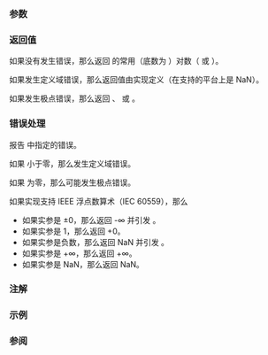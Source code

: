 {{cpp/title|log10|log10f|log10l}}
{{cpp/numeric/math/navbar}}
{{cpp/numeric/math/declarations
|family=log10
|param1=num
|constexpr_since=26
|desc=计算 {{c|num}} 的{{enwiki|Common logarithm|常用（底数为 {{math|10}}）对数}}。
}}

===参数===
{{par begin}}
{{par|num|浮点数或整数}}
{{par end}}

===返回值===
如果没有发生错误，那么返回 {{c|num}} 的常用（底数为 {{math|10}}）对数（{{math|log{{su|b=10}}(num)}} 或 {{math|lg(num)}}）。

如果发生定义域错误，那么返回值由实现定义（在支持的平台上是 NaN）。

如果发生极点错误，那么返回 {{lc|HUGE_VAL|-HUGE_VAL}}、{{tt|-HUGE_VALF}} 或 {{tt|-HUGE_VALL}}。

===错误处理===
报告 {{lc|math_errhandling}} 中指定的错误。

如果 {{c|num}} 小于零，那么发生定义域错误。

如果 {{c|num}} 为零，那么可能发生极点错误。

如果实现支持 IEEE 浮点数算术（IEC 60559），那么
* 如果实参是 ±0，那么返回 -∞ 并引发 {{lc|FE_DIVBYZERO}}。
* 如果实参是 1，那么返回 +0。
* 如果实参是负数，那么返回 NaN 并引发 {{lc|FE_INVALID}}。
* 如果实参是 +∞，那么返回 +∞。
* 如果实参是 NaN，那么返回 NaN。

===注解===
{{cpp/numeric/math/additional integer overload note|log10}}

===示例===
{{example
|code=
#include &lt;cerrno&gt;
#include &lt;cfenv&gt;
#include &lt;cmath&gt;
#include &lt;cstring&gt;
#include &lt;iostream&gt;
// #pragma STDC FENV_ACCESS ON

int main()
{
    std::cout &lt;&lt; "log10(1000) = " &lt;&lt; std::log10(1000) &lt;&lt; '\n'
              &lt;&lt; "log10(0.001) = " &lt;&lt; std::log10(0.001) &lt;&lt; '\n'
              &lt;&lt; "125 以 5 为底的对数 = "
              &lt;&lt; std::log10(125) / std::log10(5) &lt;&lt; '\n';
    
    // 特殊值
    std::cout &lt;&lt; "log10(1) = " &lt;&lt; std::log10(1) &lt;&lt; '\n'
              &lt;&lt; "log10(+Inf) = " &lt;&lt; std::log10(INFINITY) &lt;&lt; '\n';
    
    // 错误处理
    errno = 0;
    std::feclearexcept(FE_ALL_EXCEPT);
    
    std::cout &lt;&lt; "log10(0) = " &lt;&lt; std::log10(0) &lt;&lt; '\n';
    
    if (errno == ERANGE)
        std::cout &lt;&lt; "    errno == ERANGE: " &lt;&lt; std::strerror(errno) &lt;&lt; '\n';
    if (std::fetestexcept(FE_DIVBYZERO))
        std::cout &lt;&lt; "    发生 FE_DIVBYZERO\n";
}
|p=true
|output=
log10(1000) = 3
log10(0.001) = -3
125 以 5 为底的对数 = 3
log10(1) = 0
log10(+Inf) = inf
log10(0) = -inf
    errno == ERANGE: Numerical result out of range
    发生 FE_DIVBYZERO
}}

===参阅===
{{dsc begin}}
{{dsc inc|cpp/numeric/math/dsc log}}
{{dsc inc|cpp/numeric/math/dsc log2}}
{{dsc inc|cpp/numeric/math/dsc log1p}}
{{dsc inc|cpp/numeric/complex/dsc log10}}
{{dsc inc|cpp/numeric/valarray/dsc log10}}
{{dsc see c|c/numeric/math/log10}}
{{dsc end}}

{{langlinks|de|en|es|fr|it|ja|pl|pt|ru}}